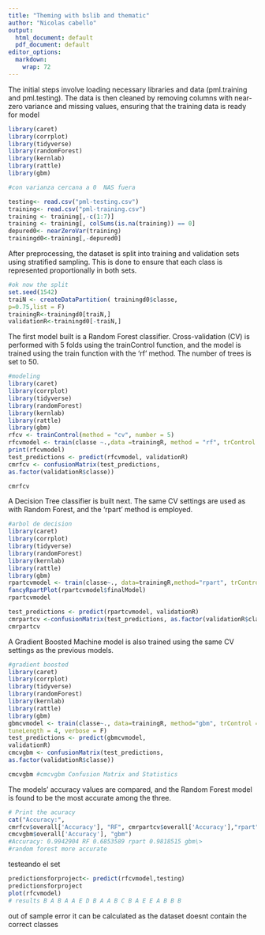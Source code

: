 ---
title: "Theming with bslib and thematic"
author: "Nicolas cabello"
output:
  html_document: default
  pdf_document: default
editor_options:
  markdown:
    wrap: 72
---

The initial steps involve loading necessary libraries and data
(pml.training and pml.testing). The data is then cleaned by removing
columns with near-zero variance and missing values, ensuring that the
training data is ready for model

```{r}
library(caret)
library(corrplot)
library(tidyverse)
library(randomForest)
library(kernlab)
library(rattle)
library(gbm) 

```

```{r}
#con varianza cercana a 0  NAS fuera

testing<- read.csv("pml-testing.csv")
training<- read.csv("pml-training.csv")
training <- training[,-c(1:7)] 
training <- training[, colSums(is.na(training)) == 0]
depured0<- nearZeroVar(training)
trainingd0<-training[,-depured0]
```

After preprocessing, the dataset is split into training and validation
sets using stratified sampling. This is done to ensure that each class
is represented proportionally in both sets.

```{r}
#ok now the split
set.seed(1542) 
traiN <- createDataPartition( trainingd0$classe,
p=0.75,list = F)
trainingR<-trainingd0[traiN,]
validationR<-trainingd0[-traiN,]
```

The first model built is a Random Forest classifier. Cross-validation
(CV) is performed with 5 folds using the trainControl function, and the
model is trained using the train function with the 'rf' method. The
number of trees is set to 50.

```{r}
#modeling
library(caret)
library(corrplot)
library(tidyverse)
library(randomForest)
library(kernlab)
library(rattle)
library(gbm) 
rfcv <- trainControl(method = "cv", number = 5) 
rfcvmodel <- train(classe ~.,data =trainingR, method = "rf", trControl = rfcv,tuneLength =5,ntree=50) 
print(rfcvmodel)
test_predictions <- predict(rfcvmodel, validationR)
cmrfcv <- confusionMatrix(test_predictions,
as.factor(validationR$classe))

cmrfcv 
```

A Decision Tree classifier is built next. The same CV settings are used
as with Random Forest, and the 'rpart' method is employed.

```{r}
#arbol de decision 
library(caret)
library(corrplot)
library(tidyverse)
library(randomForest)
library(kernlab)
library(rattle)
library(gbm) 
rpartcvmodel <- train(classe~., data=trainingR,method="rpart", trControl = rfcv, tuneLength = 10)
fancyRpartPlot(rpartcvmodel$finalModel) 
rpartcvmodel

test_predictions <- predict(rpartcvmodel, validationR)
cmrpartcv <-confusionMatrix(test_predictions, as.factor(validationR$classe))
cmrpartcv 
```

A Gradient Boosted Machine model is also trained using the same CV
settings as the previous models.

```{r}

#gradient boosted 
library(caret)
library(corrplot)
library(tidyverse)
library(randomForest)
library(kernlab)
library(rattle)
library(gbm) 
gbmcvmodel <- train(classe~., data=trainingR, method="gbm", trControl = rfcv,
tuneLength = 4, verbose = F) 
test_predictions <- predict(gbmcvmodel,
validationR) 
cmcvgbm <- confusionMatrix(test_predictions,
as.factor(validationR$classe))

cmcvgbm #cmcvgbm Confusion Matrix and Statistics
```

The models' accuracy values are compared, and the Random Forest model is
found to be the most accurate among the three.

```{r}

# Print the acuracy
cat("Accuracy:",
cmrfcv$overall['Accuracy'], "RF", cmrpartcv$overall['Accuracy'],"rpart",
cmcvgbm$overall['Accuracy'], "gbm")
#Accuracy: 0.9942904 RF 0.6853589 rpart 0.9818515 gbm\> 
#random forest more accurate
```

testeando el set

```{r}

predictionsforproject<- predict(rfcvmodel,testing)
predictionsforproject 
plot(rfcvmodel) 
# results B A B A A E D B A A B C B A E E A B B B
```

out of sample error it can be calculated as the dataset doesnt contain
the correct classes
